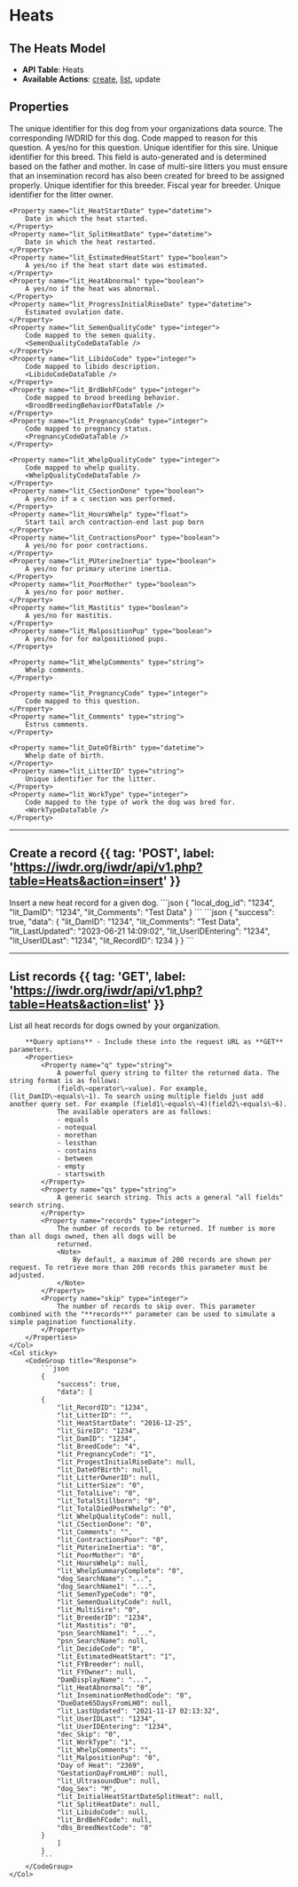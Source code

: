 
# Heats

<AuthChecker />

## The Heats Model
- **API Table**: Heats
- **Available Actions**: [create](#create-a-record), [list](#list-records), update

## Properties

<Properties>
    <Property name="local_dog_id" type="integer" required>
        The unique identifier for this dog from your organizations data source.
    </Property>
    <Property name="lit_DamID" type="integer" required>
        The corresponding IWDRID for this dog.
    </Property>
    <Property name="lit_DecideCode" type="integer">
        Code mapped to reason for this question.
        <DecideCodeDataTable />
    </Property>
    <Property name="lit_MultiSire" type="boolean">
        A yes/no for this question.
    </Property>
    <Property name="lit_SireID" type="integer">
        Unique identifier for this sire.
    </Property>
    <Property name="lit_BreedCode" type="integer">
        Unique identifier for this breed.
        <Note>
            This field is auto-generated and is determined based on the father and mother.
        </Note>
        <Note alert>
            In case of multi-sire litters you must ensure that an insemination record has also been created for breed to be assigned properly.
        </Note>
    </Property>
    <Property name="lit_BreederID" type="integer">
        Unique identifier for this breeder.
        <BreedersDataTable />
    </Property>
    <Property name="lit_FYBreeder" type="integer">
        Fiscal year for breeder.
    </Property>
    <Property name="lit_LitterOwnerID" type="integer">
        Unique identifier for the litter owner.
        <OwnersTable />
    </Property>

    <Property name="lit_HeatStartDate" type="datetime">
        Date in which the heat started.
    </Property>
    <Property name="lit_SplitHeatDate" type="datetime">
        Date in which the heat restarted.
    </Property>
    <Property name="lit_EstimatedHeatStart" type="boolean">
        A yes/no if the heat start date was estimated.
    </Property>
    <Property name="lit_HeatAbnormal" type="boolean">
        A yes/no if the heat was abnormal.
    </Property>
    <Property name="lit_ProgressInitialRiseDate" type="datetime">
        Estimated ovulation date.
    </Property>
    <Property name="lit_SemenQualityCode" type="integer">
        Code mapped to the semen quality.
        <SemenQualityCodeDataTable />
    </Property>
    <Property name="lit_LibidoCode" type="integer">
        Code mapped to libido description.
        <LibidoCodeDataTable />
    </Property>
    <Property name="lit_BrdBehFCode" type="integer">
        Code mapped to brood breeding behavior.
        <BroodBreedingBehaviorFDataTable />
    </Property>
    <Property name="lit_PregnancyCode" type="integer">
        Code mapped to pregnancy status.
        <PregnancyCodeDataTable />
    </Property>

    <Property name="lit_WhelpQualityCode" type="integer">
        Code mapped to whelp quality.
        <WhelpQualityCodeDataTable />
    </Property>
    <Property name="lit_CSectionDone" type="boolean">
        A yes/no if a c section was performed.
    </Property>
    <Property name="lit_HoursWhelp" type="float">
        Start tail arch contraction-end last pup born
    </Property>
    <Property name="lit_ContractionsPoor" type="boolean">
        A yes/no for poor contractions.
    </Property>
    <Property name="lit_PUterineInertia" type="boolean">
        A yes/no for primary uterine inertia.
    </Property>
    <Property name="lit_PoorMother" type="boolean">
        A yes/no for poor mother.
    </Property>
    <Property name="lit_Mastitis" type="boolean">
        A yes/no for mastitis.
    </Property>
    <Property name="lit_MalpositionPup" type="boolean">
        A yes/no for for malpositioned pups.
    </Property>

    <Property name="lit_WhelpComments" type="string">
        Whelp comments.
    </Property>

    <Property name="lit_PregnancyCode" type="integer">
        Code mapped to this question.
    </Property>
    <Property name="lit_Comments" type="string">
        Estrus comments.
    </Property>

    <Property name="lit_DateOfBirth" type="datetime">
        Whelp date of birth.
    </Property>
    <Property name="lit_LitterID" type="string">
        Unique identifier for the litter.
    </Property>
    <Property name="lit_WorkType" type="integer">
        Code mapped to the type of work the dog was bred for.
        <WorkTypeDataTable />
    </Property>
</Properties>

---

## Create a record {{ tag: 'POST', label: 'https://iwdr.org/iwdr/api/v1.php?table=Heats&action=insert' }}

<Row>
    <Col>
        Insert a new heat record for a given dog.
    </Col>
    <Col sticky>
        <CodeGroup title="Request Body">
            ```json
            {
                "local_dog_id": "1234",
                "lit_DamID": "1234",
                "lit_Comments": "Test Data"
            }
            ```
        </CodeGroup>
        <CodeGroup title="Response">
            ```json
            {
                "success": true,
                "data": {
                "lit_DamID": "1234",
                "lit_Comments": "Test Data",
                "lit_LastUpdated": "2023-06-21 14:09:02",
                "lit_UserIDEntering": "1234",
                "lit_UserIDLast": "1234",
                "lit_RecordID": 1234
            }
            }
            ```
        </CodeGroup>
    </Col>
</Row>

---

## List records {{ tag: 'GET', label: 'https://iwdr.org/iwdr/api/v1.php?table=Heats&action=list' }}

<Row>
    <Col>
        List all heat records for dogs owned by your organization.

        **Query options** - Include these into the request URL as **GET** parameters.
        <Properties>
            <Property name="q" type="string">
                A powerful query string to filter the returned data. The string format is as follows:
                (field\~operator\~value). For example, (lit_DamID\~equals\~1). To search using multiple fields just add another query set. For example (field1\~equals\~4)(field2\~equals\~6).
                The available operators are as follows:
                - equals
                - notequal
                - morethan
                - lessthan
                - contains
                - between
                - empty
                - startswith
            </Property>
            <Property name="qs" type="string">
                A generic search string. This acts a general "all fields" search string.
            </Property>
            <Property name="records" type="integer">
                The number of records to be returned. If number is more than all dogs owned, then all dogs will be
                returned.
                <Note>
                    By default, a maximum of 200 records are shown per request. To retrieve more than 200 records this parameter must be adjusted.
                </Note>
            </Property>
            <Property name="skip" type="integer">
                The number of records to skip over. This parameter combined with the "**records**" parameter can be used to simulate a simple pagination functionality.
            </Property>
        </Properties>
    </Col>
    <Col sticky>
        <CodeGroup title="Response">
            ```json
            {
                "success": true,
                "data": [
            {
                "lit_RecordID": "1234",
                "lit_LitterID": "",
                "lit_HeatStartDate": "2016-12-25",
                "lit_SireID": "1234",
                "lit_DamID": "1234",
                "lit_BreedCode": "4",
                "lit_PregnancyCode": "1",
                "lit_ProgestInitialRiseDate": null,
                "lit_DateOfBirth": null,
                "lit_LitterOwnerID": null,
                "lit_LitterSize": "0",
                "lit_TotalLive": "0",
                "lit_TotalStillborn": "0",
                "lit_TotalDiedPostWhelp": "0",
                "lit_WhelpQualityCode": null,
                "lit_CSectionDone": "0",
                "lit_Comments": "",
                "lit_ContractionsPoor": "0",
                "lit_PUterineInertia": "0",
                "lit_PoorMother": "0",
                "lit_HoursWhelp": null,
                "lit_WhelpSummaryComplete": "0",
                "dog_SearchName": "...",
                "dog_SearchName1": "...",
                "lit_SemenTypeCode": "0",
                "lit_SemenQualityCode": null,
                "lit_MultiSire": "0",
                "lit_BreederID": "1234",
                "lit_Mastitis": "0",
                "psn_SearchName1": "...",
                "psn_SearchName": null,
                "lit_DecideCode": "8",
                "lit_EstimatedHeatStart": "1",
                "lit_FYBreeder": null,
                "lit_FYOwner": null,
                "DamDisplayName": "...",
                "lit_HeatAbnormal": "0",
                "lit_InseminationMethodCode": "0",
                "DueDate65DaysFromLH0": null,
                "lit_LastUpdated": "2021-11-17 02:13:32",
                "lit_UserIDLast": "1234",
                "lit_UserIDEntering": "1234",
                "dec_Skip": "0",
                "lit_WorkType": "1",
                "lit_WhelpComments": "",
                "lit_MalpositionPup": "0",
                "Day of Heat": "2369",
                "GestationDayFromLH0": null,
                "lit_UltrasoundDue": null,
                "dog_Sex": "M",
                "lit_InitialHeatStartDateSplitHeat": null,
                "lit_SplitHeatDate": null,
                "lit_LibidoCode": null,
                "lit_BrdBehFCode": null,
                "dbs_BreedNextCode": "8"
            }
                ]
            }
            ```
        </CodeGroup>
    </Col>
</Row>